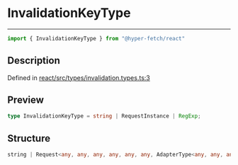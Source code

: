

# InvalidationKeyType

<div class="api-docs__separator" data-reactroot="">

---

</div><div class="api-docs__import" data-reactroot="">

```ts
import { InvalidationKeyType } from "@hyper-fetch/react"
```

</div><div class="api-docs__section">

## Description

</div><div class="api-docs__description"><span class="api-docs__do-not-parse">



</span></div><p class="api-docs__definition">

Defined in [react/src/types/invalidation.types.ts:3](https://github.com/BetterTyped/hyper-fetch/blob/c3e2c45/packages/react/src/types/invalidation.types.ts#L3)

</p><div class="api-docs__section">

## Preview

</div><div class="api-docs__preview type single">

```ts
type InvalidationKeyType = string | RequestInstance | RegExp;
```

</div><div class="api-docs__section">

## Structure

</div><div class="api-docs__returns">

```ts
string | Request<any, any, any, any, any, any, AdapterType<any, any, any, any, any>, any, any, any> | RegExp
```

</div>